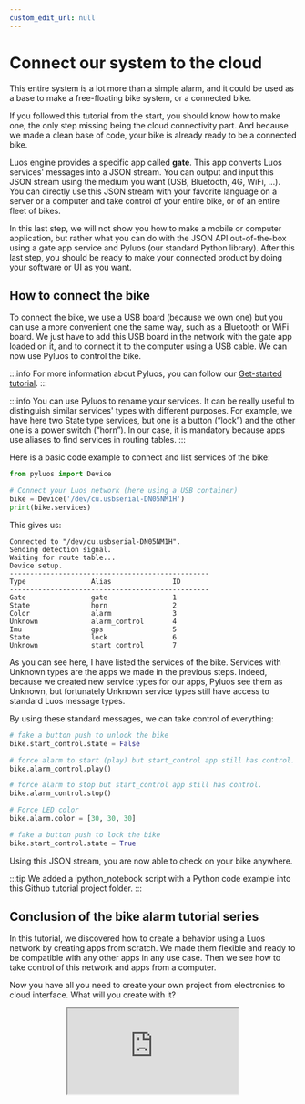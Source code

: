 ```yaml
---
custom_edit_url: null
---
```



# Connect our system to the cloud

This entire system is a lot more than a simple alarm, and it could be used as a base to make a free-floating bike system, or a connected bike.

If you followed this tutorial from the start, you should know how to make one, the only step missing being the cloud connectivity part. And because we made a clean base of code, your bike is already ready to be a connected bike.

Luos engine provides a specific app called **gate**. This app converts Luos services' messages into a JSON stream. You can output and input this JSON stream using the medium you want (USB, Bluetooth, 4G, WiFi, …).
You can directly use this JSON stream with your favorite language on a server or a computer and take control of your entire bike, or of an entire fleet of bikes.

In this last step, we will not show you how to make a mobile or computer application, but rather what you can do with the JSON API out-of-the-box using a gate app service and Pyluos (our standard Python library). After this last step, you should be ready to make your connected product by doing your software or UI as you want.

## How to connect the bike

To connect the bike, we use a USB board (because we own one) but you can use a more convenient one the same way, such as a Bluetooth or WiFi board.
We just have to add this USB board in the network with the gate app loaded on it, and to connect it to the computer using a USB cable. We can now use Pyluos to control the bike.

:::info
For more information about Pyluos, you can follow our [Get-started tutorial](/tutorials/get-started).
:::

:::info
You can use Pyluos to rename your services. It can be really useful to distinguish similar services' types with different purposes. For example, we have here two State type services, but one is a button (“lock”) and the other one is a power switch (“horn”). In our case, it is mandatory because apps use aliases to find services in routing tables.
:::

Here is a basic code example to connect and list services of the bike:

```python
from pyluos import Device

# Connect your Luos network (here using a USB container)
bike = Device('/dev/cu.usbserial-DN05NM1H')
print(bike.services)
```
This gives us:

```text
Connected to "/dev/cu.usbserial-DN05NM1H".
Sending detection signal.
Waiting for route table...
Device setup.
-------------------------------------------------
Type                Alias               ID
-------------------------------------------------
Gate                gate                1
State               horn                2
Color               alarm               3
Unknown             alarm_control       4
Imu                 gps                 5
State               lock                6
Unknown             start_control       7
```

As you can see here, I have listed the services of the bike. Services with Unknown types are the apps we made in the previous steps. Indeed, because we created new service types for our apps, Pyluos see them as Unknown, but fortunately Unknown service types still have access to standard Luos message types.

By using these standard messages, we can take control of everything:

```python
# fake a button push to unlock the bike
bike.start_control.state = False

# force alarm to start (play) but start_control app still has control.
bike.alarm_control.play()

# force alarm to stop but start_control app still has control.
bike.alarm_control.stop()

# Force LED color
bike.alarm.color = [30, 30, 30]

# fake a button push to lock the bike
bike.start_control.state = True
```

Using this JSON stream, you are now able to check on your bike anywhere.

:::tip
We added a ipython_notebook script with a Python code example into this Github tutorial project folder.
:::

## Conclusion of the bike alarm tutorial series

In this tutorial, we discovered how to create a behavior using a Luos network by creating apps from scratch. We made them flexible and ready to be compatible with any other apps in any use case. Then we see how to take control of this network and apps from a computer.

Now you have all you need to create your own project from electronics to cloud interface. What will you create with it?

<div align="center">
  <iframe
    className="player_iframe"
    src="https://www.youtube.com/embed/AyUfZGqkeOs"
    allow="accelerometer; autoplay; encrypted-media; gyroscope; picture-in-picture; fullscreen"
  ></iframe>
</div>
